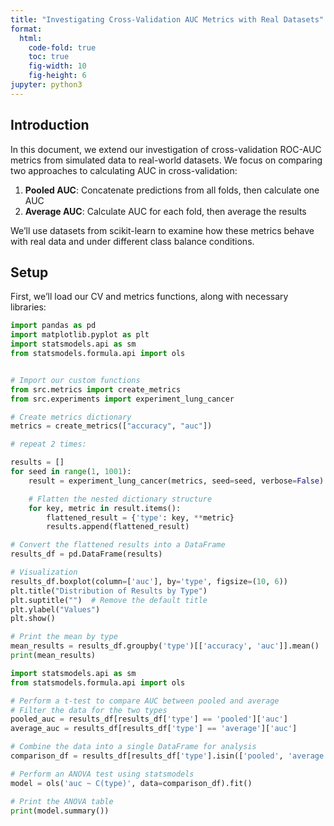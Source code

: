 ```yaml
---
title: "Investigating Cross-Validation AUC Metrics with Real Datasets"
format:
  html:
    code-fold: true
    toc: true
    fig-width: 10
    fig-height: 6
jupyter: python3
---
```


## Introduction

In this document, we extend our investigation of cross-validation ROC-AUC metrics from simulated data to real-world datasets. We focus on comparing two approaches to calculating AUC in cross-validation:

1. **Pooled AUC**: Concatenate predictions from all folds, then calculate one AUC
2. **Average AUC**: Calculate AUC for each fold, then average the results

We'll use datasets from scikit-learn to examine how these metrics behave with real data and under different class balance conditions.

## Setup

First, we'll load our CV and metrics functions, along with necessary libraries:

```python
import pandas as pd
import matplotlib.pyplot as plt
import statsmodels.api as sm
from statsmodels.formula.api import ols


# Import our custom functions
from src.metrics import create_metrics
from src.experiments import experiment_lung_cancer
```

```python
# Create metrics dictionary
metrics = create_metrics(["accuracy", "auc"])

# repeat 2 times:

results = []
for seed in range(1, 1001):
    result = experiment_lung_cancer(metrics, seed=seed, verbose=False)

    # Flatten the nested dictionary structure
    for key, metric in result.items():
        flattened_result = {'type': key, **metric}
        results.append(flattened_result)

# Convert the flattened results into a DataFrame
results_df = pd.DataFrame(results)

# Visualization
results_df.boxplot(column=['auc'], by='type', figsize=(10, 6))
plt.title("Distribution of Results by Type")
plt.suptitle("")  # Remove the default title
plt.ylabel("Values")
plt.show()

# Print the mean by type
mean_results = results_df.groupby('type')[['accuracy', 'auc']].mean()
print(mean_results)
```

```python
import statsmodels.api as sm
from statsmodels.formula.api import ols

# Perform a t-test to compare AUC between pooled and average
# Filter the data for the two types
pooled_auc = results_df[results_df['type'] == 'pooled']['auc']
average_auc = results_df[results_df['type'] == 'average']['auc']

# Combine the data into a single DataFrame for analysis
comparison_df = results_df[results_df['type'].isin(['pooled', 'average'])]

# Perform an ANOVA test using statsmodels
model = ols('auc ~ C(type)', data=comparison_df).fit()

# Print the ANOVA table
print(model.summary())
```